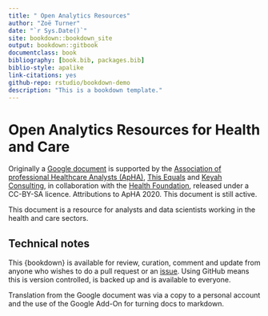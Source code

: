 ```yaml
--- 
title: " Open Analytics Resources"
author: "Zoë Turner"
date: "`r Sys.Date()`"
site: bookdown::bookdown_site
output: bookdown::gitbook
documentclass: book
bibliography: [book.bib, packages.bib]
biblio-style: apalike
link-citations: yes
github-repo: rstudio/bookdown-demo
description: "This is a bookdown template."
---
```


# Open Analytics Resources for Health and Care {#intro}

Originally a [Google document](https://docs.google.com/document/d/15unzokDyUQR_YLWFqBwVvds3C6B69sZn_3OQro9gB3E/edit#) is supported by the [Association of professional Healthcare Analysts (ApHA)](https://www.aphanalysts.org/), [This Equals](http://thisequals.co.uk/) and [Keyah Consulting](https://keyahconsulting.com/), in collaboration with the [Health Foundation](https://health.org.uk/), released under a CC-BY-SA licence. Attributions to ApHA 2020. This document is still active.

This document is a resource for analysts and data scientists working in the health and care sectors.

## Technical notes 

This {bookdown} is available for review, curation, comment and update from anyone who wishes to do a pull request or an [issue](https://github.com/Lextuga007/open-analytics-resources/issues). Using GitHub means this is version controlled, is backed up and is available to everyone.

Translation from the Google document was via a copy to a personal account and the use of the Google Add-On for turning docs to markdown. 

